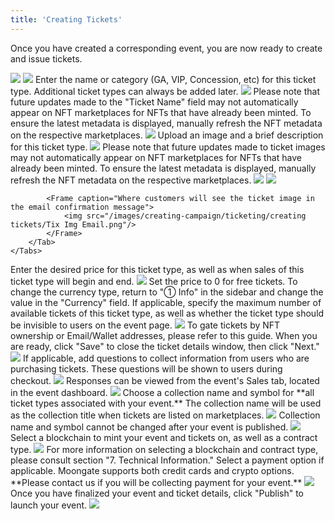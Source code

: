 ```yaml
---
title: 'Creating Tickets'
---
```


Once you have created a corresponding event, you are now ready to create and issue tickets.

<Steps>
  <Step title="Click '③ Tickets'">
    <img src="/images/creating-campaign/ticketing/creating tickets/3 Tix Location.png"/>
  </Step>
  <Step title="Click 'Add Ticket'">
    <img src="/images/creating-campaign/ticketing/creating tickets/Add Tix Button Location.png"/>
  </Step>
  <Step title="Add Ticket Name/Tier">
    Enter the name or category (GA, VIP, Concession, etc) for this ticket type. Additional ticket types can always be added later.
    <img src="/images/creating-campaign/ticketing/creating tickets/Tix Name Field.png"/>
    <Warning>
        Please note that future updates made to the "Ticket Name" field may not automatically appear on NFT 
        marketplaces for NFTs that have already been minted. To ensure the latest metadata is displayed, 
        manually refresh the NFT metadata on the respective marketplaces.
    </Warning>
    <Frame caption="Where customers will see the different ticket types">
        <img src="/images/creating-campaign/ticketing/creating tickets/Tix Type Location.png"/>
    </Frame>
  </Step>
  <Step title="Add Ticket Image and Description">
    Upload an image and a brief description for this ticket type.
    <img src="/images/creating-campaign/ticketing/creating tickets/Add Tix Img and Desc.png"/>
    <Warning>
        Please note that future updates made to ticket images may not automatically appear on NFT 
        marketplaces for NFTs that have already been minted. To ensure the latest metadata is displayed,
        manually refresh the NFT metadata on the respective marketplaces.
    </Warning>
    <Tabs>
        <Tab title="Ticket Description">
            <Frame caption="Where customers will see the ticket description during checkout">
                <img src="/images/creating-campaign/ticketing/creating tickets/Tix Desc Location.png"/>
            </Frame>
        </Tab>
        <Tab title="Ticket Image">
            <Frame caption="Where customers will see the ticket image when checking out">
                <img src="/images/creating-campaign/ticketing/creating tickets/Tix Img Checkout.png"/>
            </Frame>

            <Frame caption="Where customers will see the ticket image in the email confirmation message">
                <img src="/images/creating-campaign/ticketing/creating tickets/Tix Img Email.png"/>
            </Frame>
        </Tab>
    </Tabs>
  </Step>
  <Step title="Specify Ticket Price and Sales Period">
    Enter the desired price for this ticket type, as well as when sales of this ticket type will begin and end.
    <img src="/images/creating-campaign/ticketing/creating tickets/Tix Price Sales Period.png"/>
    <Tip>
        Set the price to 0 for free tickets.
    </Tip>
    <Tip>
        To change the currency type, return to "① Info" in the sidebar and change the value in the "Currency" field.
    </Tip>
  </Step>
  <Step title="Specify Advanced Options (Optional)">
    If applicable, specify the maximum number of available tickets of this ticket type, as well as whether the 
    ticket type should be invisible to users on the event page.
    <img src= "/images/creating-campaign/ticketing/creating tickets/Tix Price Sales Period.png"/>
    <Info>
        To gate tickets by NFT ownership or Email/Wallet addresses, please refer to this guide.
    </Info>
    When you are ready, click "Save" to close the ticket details window, then click "Next."
  </Step>
  <Step title="Add Questions (Optional)">
    <img src="/images/creating-campaign/ticketing/creating tickets/Add Qs.gif"/>
    If applicable, add questions to collect information from users who are purchasing tickets. These questions 
    will be shown to users during checkout.
    <img src="/images/creating-campaign/ticketing/creating tickets/Qs.png"/>
    Responses can be viewed from the event's Sales tab, located in the event dashboard.
    <img src="/images/creating-campaign/ticketing/creating tickets/Reponses.gif"/>
  </Step>
  <Step title="Specify Contract Settings and Payment Options">
    Choose a collection name and symbol for **all ticket types associated with your event.** The collection name will be used as the collection title when tickets are listed on marketplaces.
    <img src="/images/creating-campaign/ticketing/creating tickets/Contract Blank.png"/>
    <Warning>
        Collection name and symbol cannot be changed after your event is published.
    </Warning>
    <img src="/images/creating-campaign/ticketing/creating tickets/Collection Name OS Location.png"/>
    Select a blockchain to mint your event and tickets on, as well as a contract type.
    <img src="/images/creating-campaign/ticketing/creating tickets/Contract Filled.png"/>
    <Info>
        For more information on selecting a blockchain and contract type, please consult section "7. Technical Information."
    </Info>
    Select a payment option if applicable. Moongate supports both credit cards and crypto options. **Please contact us if you will be collecting payment for your event.**
    <img src="/images/creating-campaign/ticketing/creating tickets/Payment Options.png"/>
  </Step>
  <Step title="Publish Your Event">
    Once you have finalized your event and ticket details, click "Publish" to launch your event.
    <img src="/images/creating-campaign/ticketing/creating tickets/Publish Button Location.png"/>
  </Step>
</Steps>